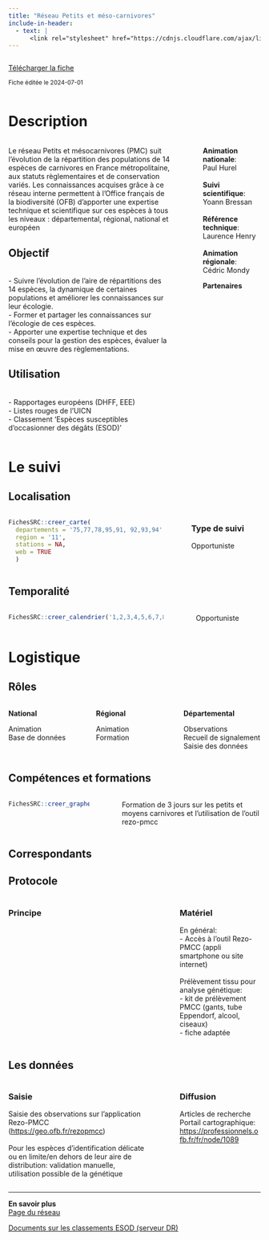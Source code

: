 ```yaml
---
title: "Réseau Petits et méso-carnivores"
include-in-header:
  - text: |
      <link rel="stylesheet" href="https://cdnjs.cloudflare.com/ajax/libs/font-awesome/6.0.0-beta3/css/all.min.css">
---
```


:::::::::::::: {.columns}
::: {.column width="70%"}
<a href="pmc.xlsx" class="btn btn-primary" download>
  <i class="fas fa-file-arrow-down"></i> Télécharger la fiche
</a>

<small>Fiche éditée le 2024-07-01</small>

:::
::: {.column width="5%"}
:::
::: {.column width="25%"}


:::
::::::::::::::



# Description

:::::::::::::: {.columns}
::: {.column width="70%"}
Le réseau Petits et mésocarnivores (PMC) suit l’évolution de la répartition des populations de 14 espèces de carnivores en France métropolitaine, aux statuts règlementaires et de conservation variés. Les connaissances acquises grâce à ce réseau interne permettent à l’Office français de la biodiversité (OFB) d’apporter une expertise technique et scientifique sur ces espèces à tous les niveaux : départemental, régional, national et européen


## Objectif

<br>- Suivre l’évolution de l’aire de répartitions des 14 espèces, la dynamique de certaines populations et améliorer les connaissances sur leur écologie.<br>- Former et partager les connaissances sur l’écologie de ces espèces.<br>- Apporter une expertise technique et des conseils pour la gestion des espèces, évaluer la mise en œuvre des règlementations.

## Utilisation

<br>- Rapportages européens (DHFF, EEE)<br>- Listes rouges de l'UICN<br>- Classement 'Espèces susceptibles d'occasionner des dégâts (ESOD)'<br>
:::
::: {.column width="5%"}
:::
::: {.column width="25%"}
<b>Animation nationale</b>:<br>Paul Hurel<br><br><b>Suivi scientifique</b>:<br>Yoann Bressan<br><br><b>Référence technique</b>:<br>Laurence Henry<br><br><b>Animation régionale</b>:<br>Cédric Mondy

<b>Partenaires</b>


:::
::::::::::::::

# Le suivi

## Localisation
:::::::::::::: {.columns}
::: {.column width="67%"}

```r
FichesSRC::creer_carte(
  departements = '75,77,78,95,91, 92,93,94',
  region = '11',
  stations = NA,
  web = TRUE
  )
```

:::
:::{.column width="3%"}
:::
:::{.column width="30%"}
### Type de suivi
Opportuniste
:::
::::::::::::::
## Temporalité
:::::::::::::: {.columns}
::: {.column width="67%"}


```r
FichesSRC::creer_calendrier('1,2,3,4,5,6,7,8,9,10,11,12')
```


:::
::: {.column width="5%"}
:::
::: {.column width="28%"}
Opportuniste
:::
::::::::::::::

# Logistique

## Rôles
:::::::::::::: {.columns}
::: {.column width="33%"}
<b>National</b>

Animation<br>Base de données
:::
::: {.column width="33%"}
<b>Régional</b>

Animation<br>Formation
:::
::: {.column width="33%"}
<b>Départemental</b>

Observations<br>Recueil de signalement<br>Saisie des données
:::
::::::::::::::

## Compétences et formations

:::::::::::::: {.columns}
::: {.column width="35%"}

```r
FichesSRC::creer_graphe_expertise('Maitrise', '1')
```


:::
::: {.column width="5%"}
:::
::: {.column width="60%"}
Formation de 3 jours sur les petits et moyens carnivores et l'utilisation de l'outil rezo-pmcc
:::
::::::::::::::


## Correspondants

## Protocole
:::::::::::::: {.columns}
::: {.column width="60%"}
### Principe


:::
::: {.column width="5%"}
:::
::: {.column width="35%"}
### Matériel

En général:<br>- Accès à l'outil Rezo-PMCC (appli smartphone ou site internet)<br><br>Prélèvement tissu pour analyse génétique:<br>- kit de prélèvement PMCC (gants, tube Eppendorf, alcool, ciseaux)<br>- fiche adaptée
:::
::::::::::::::

## Les données

:::::::::::::: {.columns}
::: {.column width="60%"}
### Saisie

Saisie des observations sur l'application Rezo-PMCC (<a href='https://geo.ofb.fr/rezopmcc'>https://geo.ofb.fr/rezopmcc</a>)<br><br>Pour les espèces d'identification délicate ou en limite/en dehors de leur aire de distribution: validation manuelle, utilisation possible de la génétique
:::
::: {.column width="5%"}
:::
::: {.column width="35%"}
### Diffusion

Articles de recherche<br>Portail cartographique: <a href='https://professionnels.ofb.fr/fr/node/1089'>https://professionnels.ofb.fr/fr/node/1089</a>
:::
::::::::::::::

<hr>

<div class="card">
  <b>En savoir plus</b><br>
  <a href="https://professionnels.ofb.fr/fr/reseau-petits-meso-carnivores">Page du réseau</a><br>
  
  
  <a href="\\ad.intra\dfs\COMMUNS\REGIONS\IDF\DR\05_CONNAISSANCE\PMC\ESOD"> Documents sur les classements ESOD (serveur DR)</a><br>
  
  
</div>
